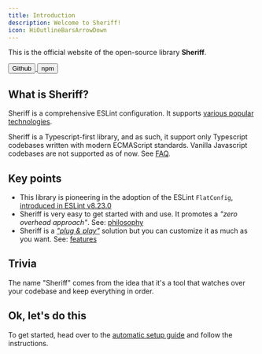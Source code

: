 ```yaml
---
title: Introduction
description: Welcome to Sheriff!
icon: HiOutlineBarsArrowDown
---
```



This is the official website of the open-source library **Sheriff**.

<a href="https://github.com/AndreaPontrandolfo/sheriff" target="_blank">
  <Button className='cursor-pointer'>
    <IoLogoGithub /><span>Github</span>
  </Button>
</a>
<a href="https://www.npmjs.com/package/eslint-config-sheriff" target="_blank">
  <Button className='cursor-pointer'>
    <IoLogoNpm /><span>npm</span>
  </Button>
</a>

## What is Sheriff?

Sheriff is a comprehensive ESLint configuration. It supports [various popular technologies](./techs.md).

<Callout title="Warning">

Sheriff is a Typescript-first library, and as such, it support only Typescript codebases written with modern ECMAScript standards. Vanilla Javascript codebases are not supported as of now. See [FAQ](./faq.md#does-sheriff-support-vanilla-javascript-codebases).

</Callout>

## Key points

- This library is pioneering in the adoption of the ESLint `FlatConfig`, [introduced in ESLint v8.23.0](https://eslint.org/blog/2022/08/eslint-v8.23.0-released/)
- Sheriff is very easy to get started with and use. It promotes a _"zero overhead approach"_. See: [philosophy](./core-philosophy/criteria.md)
- Sheriff is a [_"plug & play"_](./setup/automatic-setup.mdx) solution but you can customize it as much as you want. See: [features](./features.mdx)

## Trivia

The name "Sheriff" comes from the idea that it's a tool that watches over your codebase and keep everything in order.

## Ok, let's do this

To get started, head over to the [automatic setup guide](./setup/automatic-setup.mdx) and follow the instructions.
